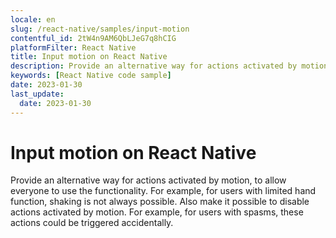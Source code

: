 ```yaml
---
locale: en
slug: /react-native/samples/input-motion
contentful_id: 2tW4n9AM6QbLJeG7q8hCIG
platformFilter: React Native
title: Input motion on React Native
description: Provide an alternative way for actions activated by motion, to allow everyone to use the functionality.
keywords: [React Native code sample]
date: 2023-01-30
last_update:
  date: 2023-01-30
---
```


# Input motion on React Native

Provide an alternative way for actions activated by motion, to allow everyone to use the functionality. For example, for users with limited hand function, shaking is not always possible. Also make it possible to disable actions activated by motion. For example, for users with spasms, these actions could be triggered accidentally.

<CodeSample id="input-motion" locale="en" platform="react native"/>

